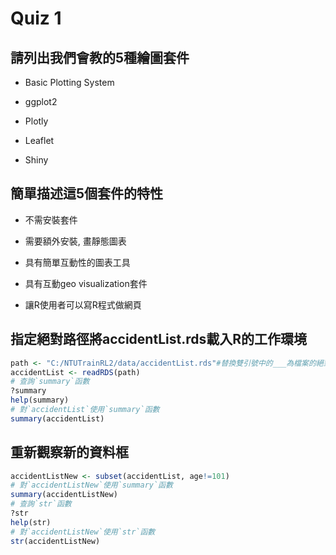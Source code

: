 # Quiz 1

## 請列出我們會教的5種繪圖套件

* Basic Plotting System

* ggplot2

* Plotly

* Leaflet

* Shiny

## 簡單描述這5個套件的特性

* 不需安裝套件

* 需要額外安裝, 畫靜態圖表

* 具有簡單互動性的圖表工具

* 具有互動geo visualization套件

* 讓R使用者可以寫R程式做網頁

## 指定絕對路徑將accidentList.rds載入R的工作環境

```r
path <- "C:/NTUTrainRL2/data/accidentList.rds"#替換雙引號中的___為檔案的絕對路徑
accidentList <- readRDS(path)
# 查詢`summary`函數
?summary
help(summary)
# 對`accidentList`使用`summary`函數
summary(accidentList)
```

## 重新觀察新的資料框

```r
accidentListNew <- subset(accidentList, age!=101)
# 對`accidentListNew`使用`summary`函數
summary(accidentListNew)
# 查詢`str`函數
?str
help(str)
# 對`accidentListNew`使用`str`函數
str(accidentListNew)
```
